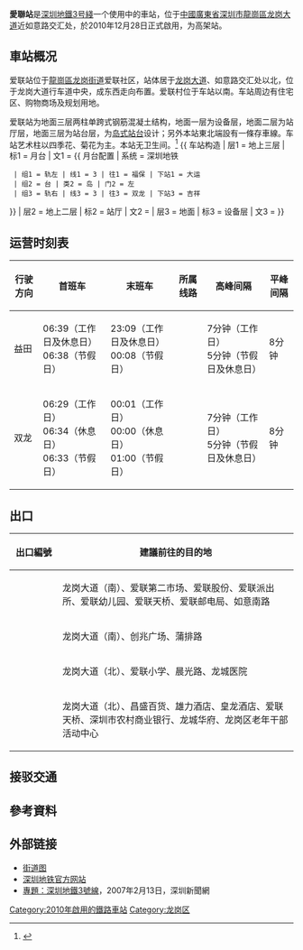 {{noteTA
|G1=Transport
}}
{{Infobox station
| linecolour= {{深圳地鐵色彩|3}}
| name = 愛聯
| image = Shenzhen Metro Line 3 Ailian Sta Platform.jpg
| caption = 
| eng_name = Ailian
| livery = {{深圳地鐵色彩|6}}
| borough = {{CHN}}[[廣東省|廣東省]][[深圳市|深圳市]][[龍崗區|龍崗區]]
| address = [[龙岗大道|龙岗大道]]近如意路交汇处
| coordinates = {{coord|22|41|50|N|114|14|1|E|display=it|type:railwaystation}}
| line = {{深圳地鐵|3|sl}}
| exits = 4
| hours = 见相关章节
| station_hours = 06:23－01:10
| opened = 2010年12月28日
| services = {{Adjacent stations|system=Shenzhen Metro |line1=3|left1=吉祥|right1=大運|to-left1=雙龍|to-right1=福保}}
| structure = 高架車站
| platformtype = [[島式月台|島式月台]] 
| platform = 2 
| elevator = 2
| escalator = 4
|route_map ={{Routemap|inline=yes|legend=no|map=
\uhSTRf!~MFADEg\uhSTRg!~MFADEg\~~ ~~{{rmri|u}}[[吉祥站|吉祥站]]
uSTR!~lhSTR(r)!~lhSTRl(l)\uSTR!~lhSTR(l)!~lhSTRr(r)
uSTR!~lhSTR(r)!~uBS2c2\uSTR!~uBS2r!~lhSTR(l)
uSTR!~uSTR~L!~lhSTR(r)\uSTR!~uSTR~R!~lhSTR(l)
uSTR!~uBS2+l!~lhSTR(r)\uSTR!~uBS2+r!~lhSTR(l)
uhSTR+BSl\uhSTR+BSr!~num1r
uhSTR+BSl!~num2l\uhSTR+BSr
\uhSTRf!~MFADEf\uhSTRg!~MFADEf\~~ ~~{{rmri|d}}[[大运站|大运站]]
}}}}
'''愛聯站'''是[[深圳地鐵|深圳地鐵]][[深圳地鐵3号綫|3号綫]]一个使用中的車站，位于[[中華人民共和國|中國]][[廣東省|廣東省]][[深圳市|深圳市]][[龍崗區|龍崗區]][[龙岗大道|龙岗大道]]近如意路交汇处，於2010年12月28日正式啟用，为高架站。

==車站概况==
爱联站位于[[龍崗區|龍崗區]][[龙岗街道_(深圳市)|龙岗街道]]爱联社区，站体居于[[龙岗大道|龙岗大道]]、如意路交汇处以北，位于龙岗大道行车道中央，成东西走向布置。爱联村位于车站以南。车站周边有住宅区、购物商场及规划用地。

爱联站为地面三层两柱单跨式钢筋混凝土结构，地面一层为设备层，地面二层为站厅层，地面三层为站台层，为[[岛式站台|岛式站台]]设计；另外本站東北端設有一條存車線。车站艺术柱以四季花、菊花为主。本站无卫生间。<ref>{{cite news |url=http://news.163.com/10/1227/07/6OT4FIPC00014AED.html |title=16个车站一站一景 |author=深圳新闻网 |publisher=[[网易|网易]] |date=2010-12-27 |accessdate=2016-11-26 |archive-date=2016-11-14 |archive-url=https://web.archive.org/web/20161114001434/http://news.163.com/10/1227/07/6OT4FIPC00014AED.html |dead-url=no }}</ref>
{{ 车站构造
| 层1 = 地上三层 | 标1 = 月台
| 文1 = {{ 月台配置 | 系统 = 深圳地铁
  | 组1 = 轨左 | 线1 = 3 | 往1 = 福保 | 下站1 = 大运
  | 组2 = 台 | 类2 = 岛 | 门2 = 左
  | 组3 = 轨右 | 线3 = 3 | 往3 = 双龙 | 下站3 = 吉祥
}}
| 层2 = 地上二层 | 标2 = 站厅
| 文2 = {{spml|客户服务|商铺|售票机|自动柜员机}}
| 层3 = 地面 | 标3 = 设备层
| 文3 = {{spml|出入口}}
}}
{{gallery|align=center | width = 300
| File:Shenzhen Ailian Metro Station.jpg|车站外观
| File:Shenzhen Metro Line 3 Ailian Sta Concourse.jpg|站厅
| File:AilianShenzhenMetro.jpg|书法字
}}

==运营时刻表==
{| class="wikitable"
|-
! 行驶方向 !! 首班车 !! 末班车 !! 所属线路 !! 高峰间隔 !! 平峰间隔
|-
|益田 || 06:39（工作日及休息日）<br>06:38（节假日） || 23:09（工作日及休息日）<br>00:08（节假日） || {{深圳地鐵|3|c}}|| 7分钟（工作日）<br>5分钟（节假日及休息日） || 8分钟
|-
|双龙 || 06:29（工作日）<br>06:34（休息日）<br>06:33（节假日）  || 00:01（工作日）<br>00:00（休息日）<br>01:00（节假日） || {{深圳地鐵|3|c}} || 7分钟（工作日）<br>5分钟（节假日及休息日） || 8分钟
|}

==出口==
{| class="wikitable"
! style="width:70px" | 出口編號 !! 建議前往的目的地
|-
| align="center" | {{港鐵出口|A}} ||龙岗大道（南）、爱联第二市场、爱联股份、爱联派出所、爱联幼儿园、爱联天桥、爱联邮电局、如意南路
|-
| align="center" style="border-bottom:none" | {{港鐵出口|B}} || style="border-bottom:none" |龙岗大道（南）、创兆广场、蒲排路
|-
| align="center" style="border-bottom:none" | {{港鐵出口|C}} || style="border-bottom:none" |龙岗大道（北）、爱联小学、晨光路、龙城医院
|-
| align="center" style="border-bottom:none" | {{港鐵出口|D}} || style="border-bottom:none" |龙岗大道（北）、昌盛百货、雄力酒店、皇龙酒店、爱联天桥、深圳市农村商业银行、龙城华府、龙岗区老年干部活动中心
|}

==接驳交通==
{{深圳巴士路线简单列表|header=爱联地铁站|358|366|811|833|A4|E23|E33|E34|M239|M266|M278|M319|M320|M222|M359|M396|M546}}

==參考資料==
{{Reflist|30em}}

==外部链接==
*[http://www.szmc.net/public/cms/public/upload/ad/siteimg/ck/0329_b.jpg 街道图]{{Dead link|date=2020年5月 |bot=InternetArchiveBot |fix-attempted=yes }}
*[http://www.szmc.net/page/service/service.html?code=2103&site=0329&newsSearchToken=cc07aa14-3e73-475b-9d81-036bf93f1112 深圳地铁官方网站] {{Wayback|url=http://www.szmc.net/page/service/service.html?code=2103&site=0329&newsSearchToken=cc07aa14-3e73-475b-9d81-036bf93f1112 |date=20190811134928 }}
*[https://web.archive.org/web/20170110031100/http://www.sznews.com/zhuanti/content/2007-02/13/content_871294.htm 專題：深圳地鐵3號線]，2007年2月13日，深圳新聞網

{{深圳地鐵3號線車站}}
{{深圳地鐵車站列表|SZM}}

[[Category:2010年啟用的鐵路車站|Category:2010年啟用的鐵路車站]]
[[Category:龙岗区|Category:龙岗区]]